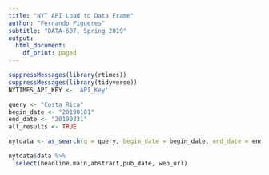 ```yaml
---
title: "NYT API Load to Data Frame"
author: "Fernando Figueres"
subtitle: "DATA-607, Spring 2019"
output:
  html_document:
    df_print: paged
---
```



```r
suppressMessages(library(rtimes))
suppressMessages(library(tidyverse))
NYTIMES_API_KEY <- 'API_Key'
```

```r
query <- "Costa Rica"
begin_date <- "20190101"
end_date <- "20190331"
all_results <- TRUE
```


```r
nytdata <- as_search(q = query, begin_date = begin_date, end_date = end_date, try_flatten = FALSE, all_results = all_results)
```

```r
nytdata$data %>% 
  select(headline.main,abstract,pub_date, web_url)
```


